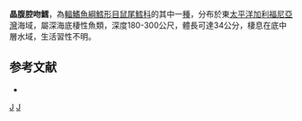 {{Speciesbox
| taxon = Coelorhynchus scaphopsis
| status = NE
| status_system = iucn3.1
| trend = unknow
| binomial_authority = [[Gilbert|Gilbert]], 1890
| synonyms = *''Caelorinchus scaphopsis'', Gilbert, 1890
}}
'''晶腹腔吻鱈'''，為[[輻鰭魚綱|輻鰭魚綱]][[鱈形目|鱈形目]][[鼠尾鱈科|鼠尾鱈科]]的其中一[[種|種]]，分布於東[[太平洋|太平洋]][[加利福尼亞灣|加利福尼亞灣]]海域，屬深海底棲性魚類，深度180-300公尺，體長可達34公分，棲息在底中層水域，生活習性不明。

==参考文献==
*{{FishBase_species|genus=Coelorinchus|species=scaphopsis|year=2015|month=11}}

{{taxonbar}}
[[Category:_1890年描述的鱼类|J]]
[[Category:腔吻鱈屬|J]]